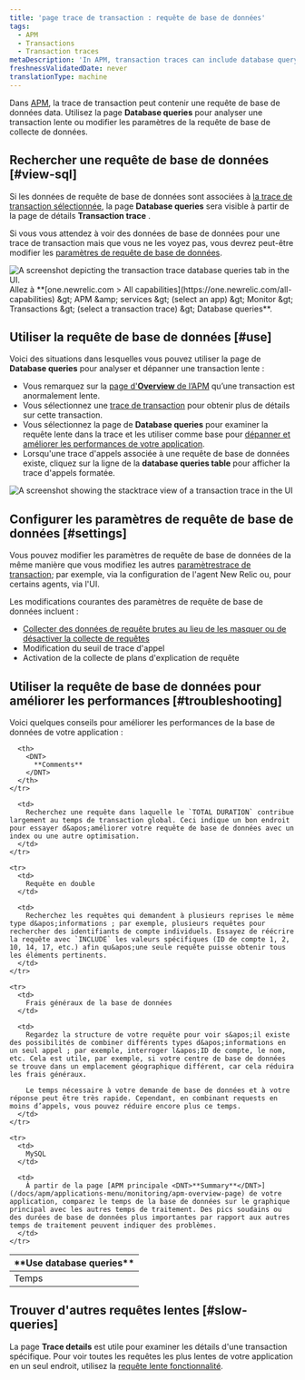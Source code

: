 ```yaml
---
title: 'page trace de transaction : requête de base de données'
tags:
  - APM
  - Transactions
  - Transaction traces
metaDescription: 'In APM, transaction traces can include database query data, which gives you deeper insight into performance issues.'
freshnessValidatedDate: never
translationType: machine
---
```


Dans [APM](/docs/apm/new-relic-apm/getting-started/welcome-new-relic-apm), la trace de transaction peut contenir une requête de base de données data. Utilisez la page <DNT>**Database queries**</DNT> pour analyser une transaction lente ou modifier les paramètres de la requête de base de collecte de données.

## Rechercher une requête de base de données [#view-sql]

Si les données de requête de base de données sont associées à [la trace de transaction sélectionnée](/docs/apm/transactions/transaction-traces/transaction-traces#find-view), la page <DNT>**Database queries**</DNT> sera visible à partir de la page de détails <DNT>**Transaction trace**</DNT> .

Si vous vous attendez à voir des données de base de données pour une trace de transaction mais que vous ne les voyez pas, vous devrez peut-être modifier les [paramètres de requête de base de données](#settings).

<img title="transaction trace database queries tab" alt="A screenshot depicting the transaction trace database queries tab in the UI." src="/images/apm_screenshot-crop_transaction-trace-database-queries-tab.webp" />

<figcaption>
  Allez à <DNT>**[one.newrelic.com &gt; All capabilities](https://one.newrelic.com/all-capabilities) &amp;gt; APM &amp;amp; services &amp;gt; (select an app) &amp;gt; Monitor &amp;gt; Transactions &amp;gt; (select a transaction trace) &amp;gt; Database queries**</DNT>.
</figcaption>

## Utiliser la requête de base de données [#use]

Voici des situations dans lesquelles vous pouvez utiliser la page de **Database queries** pour analyser et dépanner une transaction lente :

* Vous remarquez sur la [page d&apos;**Overview** de l’APM](/docs/apm/applications-menu/monitoring/apm-overview-page) qu’une transaction est anormalement lente.
* Vous sélectionnez une [trace de transaction](/docs/apm/transactions/transaction-traces/transaction-traces) pour obtenir plus de détails sur cette transaction.
* Vous sélectionnez la page de **Database queries** pour examiner la requête lente dans la trace et les utiliser comme base pour [dépanner et améliorer les performances de votre application](#troubleshooting).
* Lorsqu&apos;une trace d&apos;appels associée à une requête de base de données existe, cliquez sur la ligne de la **database queries table** pour afficher la trace d&apos;appels formatée.

<img title="transaction trace stacktrace view" alt="A screenshot showing the stacktrace view of a transaction trace in the UI" src="/images/apm_screenshot-crop_transaction-trace-stacktrace-view.webp" />

## Configurer les paramètres de requête de base de données [#settings]

Vous pouvez modifier les paramètres de requête de base de données de la même manière que vous modifiez les autres [paramètrestrace de transaction](/docs/apm/transactions/transaction-traces/configure-transaction-traces); par exemple, via la configuration de l&apos;agent New Relic ou, pour certains agents, via l&apos;UI.

Les modifications courantes des paramètres de requête de base de données incluent :

* [Collecter des données de requête brutes au lieu de les masquer ou de désactiver la collecte de requêtes](/docs/apm/transactions/transaction-traces/configure-transaction-traces#record-sql)
* Modification du seuil de trace d&apos;appel
* Activation de la collecte de plans d&apos;explication de requête

## Utiliser la requête de base de données pour améliorer les performances [#troubleshooting]

Voici quelques conseils pour améliorer les performances de la base de données de votre application :

<table>
  <thead>
    <tr>
      <th style={{ width: "200px" }}>
        <DNT>
          **Use database queries**
        </DNT>
      </th>

      <th>
        <DNT>
          **Comments**
        </DNT>
      </th>
    </tr>
  </thead>

  <tbody>
    <tr>
      <td>
        Temps
      </td>

      <td>
        Recherchez une requête dans laquelle le `TOTAL DURATION` contribue largement au temps de transaction global. Ceci indique un bon endroit pour essayer d&apos;améliorer votre requête de base de données avec un index ou une autre optimisation.
      </td>
    </tr>

    <tr>
      <td>
        Requête en double
      </td>

      <td>
        Recherchez les requêtes qui demandent à plusieurs reprises le même type d&apos;informations ; par exemple, plusieurs requêtes pour rechercher des identifiants de compte individuels. Essayez de réécrire la requête avec `INCLUDE` les valeurs spécifiques (ID de compte 1, 2, 10, 14, 17, etc.) afin qu&apos;une seule requête puisse obtenir tous les éléments pertinents.
      </td>
    </tr>

    <tr>
      <td>
        Frais généraux de la base de données
      </td>

      <td>
        Regardez la structure de votre requête pour voir s&apos;il existe des possibilités de combiner différents types d&apos;informations en un seul appel ; par exemple, interroger l&apos;ID de compte, le nom, etc. Cela est utile, par exemple, si votre centre de base de données se trouve dans un emplacement géographique différent, car cela réduira les frais généraux.

        Le temps nécessaire à votre demande de base de données et à votre réponse peut être très rapide. Cependant, en combinant requests en moins d’appels, vous pouvez réduire encore plus ce temps.
      </td>
    </tr>

    <tr>
      <td>
        MySQL
      </td>

      <td>
        À partir de la page [APM principale <DNT>**Summary**</DNT>](/docs/apm/applications-menu/monitoring/apm-overview-page) de votre application, comparez le temps de la base de données sur le graphique principal avec les autres temps de traitement. Des pics soudains ou des durées de base de données plus importantes par rapport aux autres temps de traitement peuvent indiquer des problèmes.
      </td>
    </tr>
  </tbody>
</table>

## Trouver d&apos;autres requêtes lentes [#slow-queries]

La page **Trace details** est utile pour examiner les détails d&apos;une transaction spécifique. Pour voir toutes les requêtes les plus lentes de votre application en un seul endroit, utilisez la [requête lente fonctionnalité](/docs/apm/applications-menu/monitoring/viewing-slow-query-details).